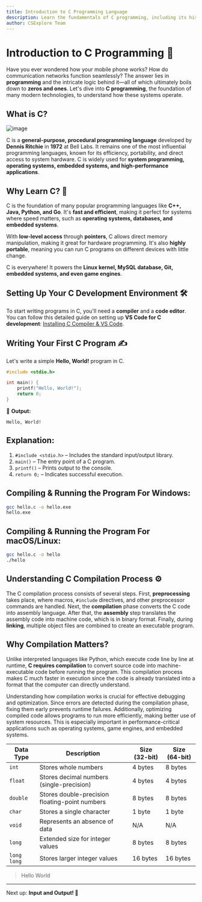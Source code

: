 ```yaml
---
title: Introduction to C Programming Language
description: Learn the fundamentals of C programming, including its history, features, installation, and first program execution.
author: CSExplore Team
---
```


# Introduction to C Programming 🚀

Have you ever wondered how your mobile phone works? How do communication networks function seamlessly? The answer lies in **programming** and the intricate logic behind it—all of which ultimately boils down to **zeros and ones**. Let's dive into **C programming**, the foundation of many modern technologies, to understand how these systems operate.

## What is C?

![image](/images/data-structure.png)

C is a **general-purpose, procedural programming language** developed by **Dennis Ritchie** in **1972** at Bell Labs. It remains one of the most influential programming languages, known for its efficiency, portability, and direct access to system hardware. C is widely used for **system programming, operating systems, embedded systems, and high-performance applications**.

## Why Learn C? 🧐

C is the foundation of many popular programming languages like **C++, Java, Python, and Go**. It's **fast and efficient**, making it perfect for systems where speed matters, such as **operating systems, databases, and embedded systems**.

With **low-level access** through **pointers**, C allows direct memory manipulation, making it great for hardware programming. It's also **highly portable**, meaning you can run C programs on different devices with little change.

C is everywhere! It powers the **Linux kernel, MySQL database, Git, embedded systems, and even game engines**.

## Setting Up Your C Development Environment 🛠️

To start writing programs in C, you'll need a **compiler** and a **code editor**. You can follow this detailed guide on setting up **VS Code for C development**: [Installing C Compiler & VS Code](https://code.visualstudio.com/docs/cpp/config-mingw).

## Writing Your First C Program ✍️

Let's write a simple **Hello, World!** program in C.

```c
#include <stdio.h>

int main() {
    printf("Hello, World!");
    return 0;
}
```

📌 **Output:**

```
Hello, World!
```

## **Explanation:**

1. `#include <stdio.h>` – Includes the standard input/output library.
2. `main()` – The entry point of a C program.
3. `printf()` – Prints output to the console.
4. `return 0;` – Indicates successful execution.

## **Compiling & Running the Program For Windows:**

```bash
gcc hello.c -o hello.exe
hello.exe
```

## **Compiling & Running the Program For macOS/Linux:**

```bash
gcc hello.c -o hello
./hello
```

## Understanding C Compilation Process ⚙️

The C compilation process consists of several steps. First, **preprocessing** takes place, where macros, `#include` directives, and other preprocessor commands are handled. Next, the **compilation** phase converts the C code into assembly language. After that, the **assembly** step translates the assembly code into machine code, which is in binary format. Finally, during **linking**, multiple object files are combined to create an executable program.

## **Why Compilation Matters?**

Unlike interpreted languages like Python, which execute code line by line at runtime, **C requires compilation** to convert source code into machine-executable code before running the program. This compilation process makes C much faster in execution since the code is already translated into a format that the computer can directly understand.

Understanding how compilation works is crucial for effective debugging and optimization. Since errors are detected during the compilation phase, fixing them early prevents runtime failures. Additionally, optimizing compiled code allows programs to run more efficiently, making better use of system resources. This is especially important in performance-critical applications such as operating systems, game engines, and embedded systems.


| Data Type   | Description                                    | Size (32-bit) | Size (64-bit) |
| ----------- | ---------------------------------------------- | ------------- | ------------- |
| `int`       | Stores whole numbers                           | 4 bytes       | 8 bytes       |
| `float`     | Stores decimal numbers (single-precision)      | 4 bytes       | 4 bytes       |
| `double`    | Stores double-precision floating-point numbers | 8 bytes       | 8 bytes       |
| `char`      | Stores a single character                      | 1 byte        | 1 byte        |
| `void`      | Represents an absence of data                  | N/A           | N/A           |
| `long`      | Extended size for integer values               | 8 bytes       | 8 bytes       |
| `long long` | Stores larger integer values                   | 16 bytes      | 16 bytes      |

> Hello World

---

Next up: **Input and Output! 🚀**